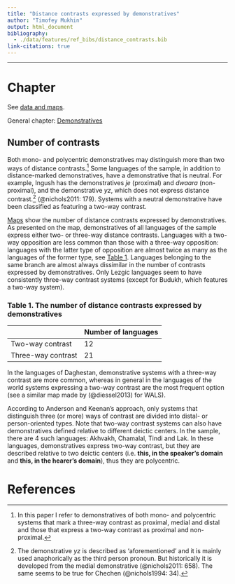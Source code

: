 ```yaml
---
title: "Distance contrasts expressed by demonstratives"
author: "Timofey Mukhin"
output: html_document
bibliography: 
  - ./data/features/ref_bibs/distance_contrasts.bib
link-citations: true
---
```


---------------------------------------

# Chapter

See [data and maps](distance_contrasts_map.html).

General chapter: [Demonstratives](demonstratives.html)

## Number of contrasts

Both mono- and polycentric demonstratives may distinguish more than two ways of distance contrasts.[^1] Some languages of the sample, in addition to distance-marked demonstratives, have a demonstrative that is neutral. For example, Ingush has the demonstratives *je* (proximal) and *dwaara* (non-proximal), and the demonstrative *yz*, which does not express distance contrast.[^2] (@nichols2011: 179). Systems with a neutral demonstrative have been classified as featuring a two-way contrast.

[Maps](distance_contrasts_map.html) show the number of distance contrasts expressed by demonstratives. As presented on the map, demonstratives of all languages of the sample express either two- or three-way distance contrasts. Languages with a two-way opposition are less common than those with a three-way opposition: languages with the latter type of opposition are almost twice as many as the languages of the former type, see [Table 1](#m1). Languages belonging to the same branch are almost always dissimilar in the number of contrasts expressed by demonstratives. Only Lezgic languages seem to have consistently three-way contrast systems (except for Budukh, which features a two-way system).

### Table 1. The number of distance contrasts expressed by demonstratives{#m1}

|     |Number of languages|
|-----|-----|
|Two-way contrast|12|
|Three-way contrast|21|

In the languages of Daghestan, demonstrative systems with a three-way contrast are more common, whereas in general in the languages of the world systems expressing a two-way contrast are the most frequent option (see a similar map made by (@diessel2013) for WALS). 

According to Anderson and Keenan’s approach, only systems that distinguish three (or more) ways of contrast are divided into distal- or person-oriented types. Note that two-way contrast systems can also have demonstratives defined relative to different deictic centers. In the sample, there are 4 such languages: Akhvakh, Chamalal, Tindi and Lak. In these languages, demonstratives express two-way contrast, but they are described relative to two deictic centers (i.e. **this, in the speaker’s domain** and **this, in the hearer’s domain**), thus they are polycentric. 

[^1]: In this paper I refer to demonstratives of both mono- and polycentric systems that mark a three-way contrast as proximal, medial and distal and those that express a two-way contrast as proximal and non-proximal.

[^2]: The demonstrative *yz* is described as ‘aforementioned’ and it is mainly used anaphorically as the third person pronoun. But historically it is developed from the medial demonstrative (@nichols2011: 658). The same seems to be true for Chechen (@nichols1994: 34).

# References
